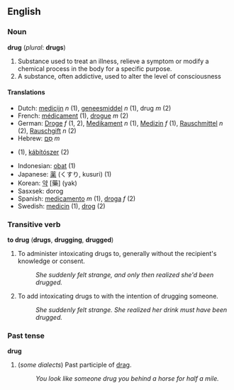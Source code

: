 ==English==
===Noun===
'''drug''' (''plural'': '''drugs''')

#Substance used to treat an illness, relieve a symptom or modify a chemical process in the body for a specific purpose.
# A substance, often addictive, used to alter the level of consciousness

====Translations====
*Dutch: [[medicijn]] ''n'' (1), [[geneesmiddel]] ''n'' (1), drug ''m'' (2)
*French: [[médicament]] (1), [[drogue]] ''m'' (2)
*German: [[Droge]] ''f'' (1, 2), [[Medikament]] ''n'' (1), [[Medizin]] ''f'' (1), [[Rauschmittel]] ''n'' (2), [[Rauschgift]] ''n'' (2)
*Hebrew: [[סם|סַם]] ''m''
*{{hu1|gyógyszer}} (1),  [[kábítószer]]  (2)
*Indonesian: [[obat]] (1)
*Japanese: [[薬]] (くすり, kusuri) (1)
*Korean: [[약]] [藥] (yak)
*Sasxsek: dorog
*Spanish: [[medicamento]] ''m'' (1), [[droga]] ''f'' (2)
*Swedish: [[medicin]] (1), [[drog]] (2)

===Transitive verb===
'''to drug''' ('''drugs''', '''drugging''', '''drugged''')
# To administer intoxicating drugs to, generally without the recipient's knowledge or consent.
#: ''She suddenly felt strange, and only then realized she'd been drugged.''
# To add intoxicating drugs to with the intention of drugging someone.
#: ''She suddenly felt strange.  She realized her drink must have been drugged.''

===Past tense===
'''drug'''
# (''some dialects'') Past participle of [[drag]].
#: ''You look like someone drug you behind a horse for half a mile.''